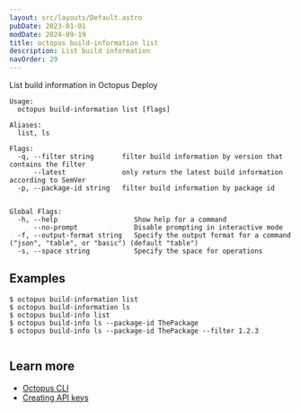 ```yaml
---
layout: src/layouts/Default.astro
pubDate: 2023-01-01
modDate: 2024-09-19
title: octopus build-information list
description: List build information
navOrder: 29
---
```


List build information in Octopus Deploy

```
Usage:
  octopus build-information list [flags]

Aliases:
  list, ls

Flags:
  -q, --filter string       filter build information by version that contains the filter
      --latest              only return the latest build information according to SemVer
  -p, --package-id string   filter build information by package id


Global Flags:
  -h, --help                   Show help for a command
      --no-prompt              Disable prompting in interactive mode
  -f, --output-format string   Specify the output format for a command ("json", "table", or "basic") (default "table")
  -s, --space string           Specify the space for operations

```

## Examples

<SamplesInstance />

```
$ octopus build-information list
$ octopus build-information ls
$ octopus build-info list
$ octopus build-info ls --package-id ThePackage
$ octopus build-info ls --package-id ThePackage --filter 1.2.3


```

## Learn more

- [Octopus CLI](/docs/octopus-rest-api/cli)
- [Creating API keys](/docs/octopus-rest-api/how-to-create-an-api-key)